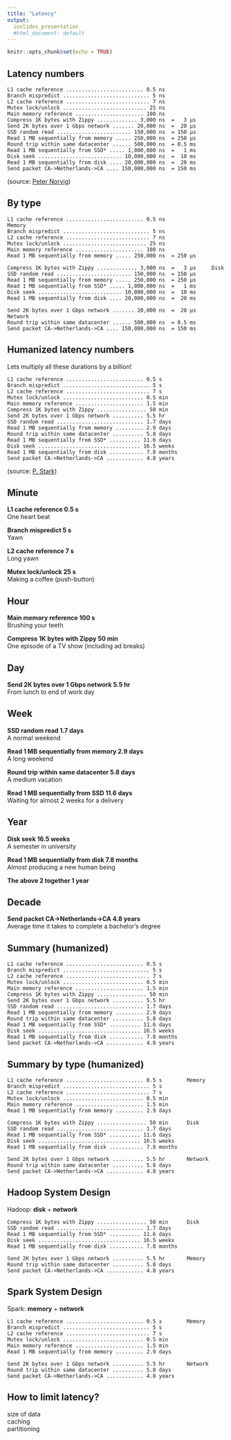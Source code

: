 ```yaml
---
title: "Latency"
output: 
  ioslides_presentation
  #html_document: default
---
```


```r
knitr::opts_chunk$set(echo = TRUE)
```

## Latency numbers 

```
L1 cache reference ......................... 0.5 ns
Branch mispredict ............................ 5 ns
L2 cache reference ........................... 7 ns
Mutex lock/unlock ........................... 25 ns
Main memory reference ...................... 100 ns             
Compress 1K bytes with Zippy ............. 3,000 ns  =   3 µs
Send 2K bytes over 1 Gbps network ....... 20,000 ns  =  20 µs
SSD random read ........................ 150,000 ns  = 150 µs
Read 1 MB sequentially from memory ..... 250,000 ns  = 250 µs
Round trip within same datacenter ...... 500,000 ns  = 0.5 ms
Read 1 MB sequentially from SSD* ..... 1,000,000 ns  =   1 ms
Disk seek ........................... 10,000,000 ns  =  10 ms
Read 1 MB sequentially from disk .... 20,000,000 ns  =  20 ms
Send packet CA->Netherlands->CA .... 150,000,000 ns  = 150 ms
```

(source: [Peter Norvig](http://norvig.com/21-days.html#answers))

## By type

```
L1 cache reference ......................... 0.5 ns               Memory
Branch mispredict ............................ 5 ns
L2 cache reference ........................... 7 ns
Mutex lock/unlock ........................... 25 ns
Main memory reference ...................... 100 ns             
Read 1 MB sequentially from memory ..... 250,000 ns  = 250 µs
```

```
Compress 1K bytes with Zippy ............. 3,000 ns  =   3 µs     Disk
SSD random read ........................ 150,000 ns  = 150 µs
Read 1 MB sequentially from memory ..... 250,000 ns  = 250 µs
Read 1 MB sequentially from SSD* ..... 1,000,000 ns  =   1 ms
Disk seek ........................... 10,000,000 ns  =  10 ms
Read 1 MB sequentially from disk .... 20,000,000 ns  =  20 ms
```

```
Send 2K bytes over 1 Gbps network ....... 20,000 ns  =  20 µs     Network
Round trip within same datacenter ...... 500,000 ns  = 0.5 ms
Send packet CA->Netherlands->CA .... 150,000,000 ns  = 150 ms
```

## Humanized latency numbers

Lets multiply all these durations by a billion!

```
L1 cache reference ......................... 0.5 s
Branch mispredict ............................ 5 s
L2 cache reference ........................... 7 s
Mutex lock/unlock .......................... 0.5 min
Main memory reference ...................... 1.5 min             
Compress 1K bytes with Zippy ................ 50 min
Send 2K bytes over 1 Gbps network .......... 5.5 hr
SSD random read ............................ 1.7 days
Read 1 MB sequentially from memory ......... 2.9 days
Round trip within same datacenter .......... 5.8 days
Read 1 MB sequentially from SSD* .......... 11.6 days
Disk seek ................................. 16.5 weeks
Read 1 MB sequentially from disk ........... 7.8 months
Send packet CA->Netherlands->CA ............ 4.8 years
```

(source: [P. Stark](https://gist.github.com/hellerbarde/2843375))

## Minute

**L1 cache reference    0.5 s**     
One heart beat

**Branch mispredict     5 s**       
Yawn

**L2 cache reference    7 s**       
Long yawn

**Mutex lock/unlock     25 s**      
Making a coffee (push-button)

## Hour

**Main memory reference 100 s**   
Brushing your teeth

**Compress 1K bytes with Zippy  50 min**  
One episode of a TV show (including ad breaks)

## Day

**Send 2K bytes over 1 Gbps network 5.5 hr**  
From lunch to end of work day


## Week

**SSD random read 1.7 days**  
A normal weekend

**Read 1 MB sequentially from memory 2.9 days**  
A long weekend

**Round trip within same datacenter 5.8 days**  
A medium vacation

**Read 1 MB sequentially from SSD 11.6 days**  
Waiting for almost 2 weeks for a delivery

## Year

**Disk seek 16.5 weeks**  
A semester in university

**Read 1 MB sequentially from disk 7.8 months**  
Almost producing a new human being

**The above 2 together 1 year**  

## Decade
**Send packet CA->Netherlands->CA  4.8 years**  
Average time it takes to complete a bachelor's degree

## Summary (humanized)
```
L1 cache reference ......................... 0.5 s
Branch mispredict ............................ 5 s
L2 cache reference ........................... 7 s
Mutex lock/unlock .......................... 0.5 min
Main memory reference ...................... 1.5 min             
Compress 1K bytes with Zippy ................ 50 min
Send 2K bytes over 1 Gbps network .......... 5.5 hr
SSD random read ............................ 1.7 days
Read 1 MB sequentially from memory ......... 2.9 days
Round trip within same datacenter .......... 5.8 days
Read 1 MB sequentially from SSD* .......... 11.6 days
Disk seek ................................. 16.5 weeks
Read 1 MB sequentially from disk ........... 7.8 months
Send packet CA->Netherlands->CA ............ 4.8 years
```

## Summary by type (humanized)
```
L1 cache reference ......................... 0.5 s        Memory
Branch mispredict ............................ 5 s
L2 cache reference ........................... 7 s
Mutex lock/unlock .......................... 0.5 min
Main memory reference ...................... 1.5 min             
Read 1 MB sequentially from memory ......... 2.9 days
```

```
Compress 1K bytes with Zippy ................ 50 min      Disk
SSD random read ............................ 1.7 days
Read 1 MB sequentially from SSD* .......... 11.6 days
Disk seek ................................. 16.5 weeks
Read 1 MB sequentially from disk ........... 7.8 months
```

```
Send 2K bytes over 1 Gbps network .......... 5.5 hr       Network
Round trip within same datacenter .......... 5.8 days
Send packet CA->Netherlands->CA ............ 4.8 years
```

## Hadoop System Design

Hadoop: **disk** + **network**

```
Compress 1K bytes with Zippy ................ 50 min      Disk
SSD random read ............................ 1.7 days
Read 1 MB sequentially from SSD* .......... 11.6 days
Disk seek ................................. 16.5 weeks
Read 1 MB sequentially from disk ........... 7.8 months
```

```
Send 2K bytes over 1 Gbps network .......... 5.5 hr       Memory
Round trip within same datacenter .......... 5.8 days
Send packet CA->Netherlands->CA ............ 4.8 years
```

## Spark System Design

Spark: **memory** + **network**

```
L1 cache reference ......................... 0.5 s        Memory
Branch mispredict ............................ 5 s
L2 cache reference ........................... 7 s
Mutex lock/unlock .......................... 0.5 min
Main memory reference ...................... 1.5 min             
Read 1 MB sequentially from memory ......... 2.9 days
```

```
Send 2K bytes over 1 Gbps network .......... 5.5 hr       Network
Round trip within same datacenter .......... 5.8 days
Send packet CA->Netherlands->CA ............ 4.8 years
```

## How to limit latency?

size of data  
caching  
partitioning  